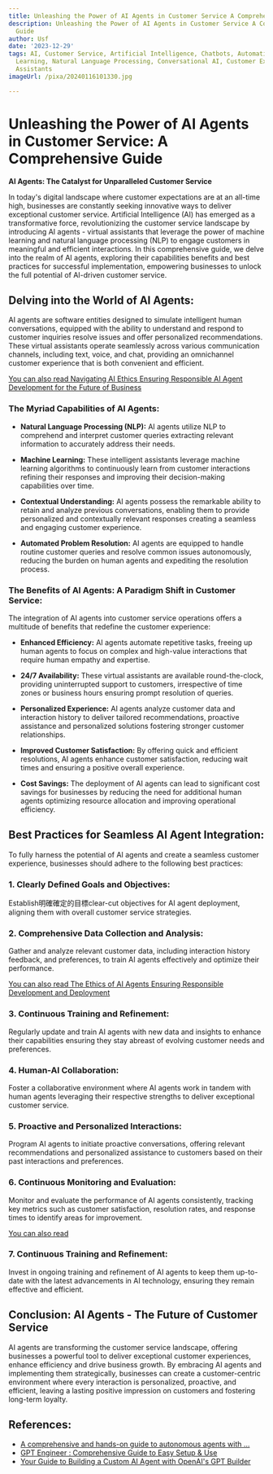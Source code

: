 ```yaml
---
title: Unleashing the Power of AI Agents in Customer Service A Comprehensive Guide
description: Unleashing the Power of AI Agents in Customer Service A Comprehensive
  Guide
author: Usf
date: '2023-12-29'
tags: AI, Customer Service, Artificial Intelligence, Chatbots, Automation, Machine
  Learning, Natural Language Processing, Conversational AI, Customer Experience, Virtual
  Assistants
imageUrl: /pixa/20240116101330.jpg

---
```

# Unleashing the  Power of  AI Agents in Customer Service: A Comprehensive Guide

**AI Agents: The Catalyst for Unparalleled Customer Service**

In today's digital landscape where customer expectations are at an all-time high, businesses are constantly seeking innovative ways to deliver exceptional customer service. Artificial Intelligence (AI) has emerged as a transformative force, revolutionizing the customer  service landscape by introducing AI agents - virtual assistants that leverage the power of machine learning  and natural language processing (NLP)  to engage customers in meaningful and efficient interactions. In this comprehensive guide, we delve into the realm of AI agents, exploring their capabilities benefits and best practices for  successful  implementation,  empowering businesses  to unlock the  full potential of AI-driven customer service.

##  Delving  into the World of AI Agents:

AI agents are software  entities designed to simulate intelligent human conversations, equipped with the ability to understand and respond to customer inquiries resolve issues and offer personalized recommendations. These virtual assistants operate seamlessly across  various communication  channels, including text, voice, and chat, providing an omnichannel customer experience  that  is both convenient and efficient.

[You can also  read  Navigating AI Ethics Ensuring Responsible  AI Agent Development  for the  Future of  Business](Navigating%20AI%20Ethics%20Ensuring%20Responsible%20AI%20Agent%20Development%20for%20the%20Future%20of%20Business)


### The Myriad Capabilities of AI Agents:

- **Natural Language Processing (NLP):** AI agents utilize NLP  to comprehend and interpret customer queries extracting relevant information  to accurately address  their needs.

- **Machine  Learning:** These intelligent assistants  leverage machine learning algorithms to continuously learn from customer interactions refining their responses  and improving their decision-making capabilities  over time.

- **Contextual Understanding:** AI agents possess the  remarkable ability to retain  and analyze previous conversations, enabling them to provide personalized and  contextually relevant responses creating a seamless and engaging customer experience.

- **Automated Problem Resolution:** AI agents are equipped to  handle routine customer queries and resolve common issues autonomously, reducing the burden on human agents and expediting the resolution process.

### The Benefits of AI Agents:  A Paradigm Shift in Customer Service:

The integration of AI agents into customer service  operations offers a multitude of benefits that redefine the customer experience:

-  **Enhanced Efficiency:** AI agents automate repetitive tasks, freeing up human agents to focus on complex and high-value interactions that require human  empathy and expertise.

- **24/7 Availability:** These  virtual assistants are available round-the-clock,  providing uninterrupted support to customers, irrespective of time zones or business hours ensuring prompt resolution  of queries.

-  **Personalized Experience:**  AI agents  analyze  customer data and interaction history to deliver tailored recommendations, proactive assistance and  personalized solutions fostering stronger  customer  relationships.

- **Improved Customer Satisfaction:** By offering quick and efficient resolutions, AI agents enhance customer satisfaction, reducing  wait times and ensuring a positive overall experience.

- **Cost Savings:** The deployment  of AI agents can lead to significant cost savings for businesses by reducing the need for additional human agents optimizing  resource allocation and improving  operational efficiency.

## Best Practices for Seamless AI Agent  Integration:

To fully harness the potential of AI agents and create a seamless customer  experience, businesses should adhere to the following best practices:

### 1. Clearly Defined Goals and Objectives:

Establish明確確定的目標clear-cut objectives for AI agent  deployment, aligning them with overall customer service strategies.

### 2. Comprehensive Data Collection and Analysis:

Gather and analyze relevant customer data,  including interaction history feedback, and  preferences, to  train AI agents effectively and optimize their performance.

[You can also read The Ethics of AI  Agents Ensuring Responsible Development and Deployment](The%20Ethics%20of%20AI%20Agents%20Ensuring%20Responsible%20Development%20and%20Deployment)


###  3. Continuous  Training and Refinement:

Regularly  update and train AI agents with new data and insights to enhance their capabilities ensuring they stay abreast of evolving customer needs and preferences.

### 4. Human-AI Collaboration:

Foster a collaborative environment where AI agents work in tandem with human agents leveraging their respective strengths to deliver exceptional customer service.

### 5. Proactive  and  Personalized Interactions:

Program AI agents to initiate  proactive conversations, offering relevant  recommendations and personalized assistance to customers based on their past interactions and preferences.

### 6. Continuous Monitoring and Evaluation:

Monitor and evaluate the performance of AI agents consistently, tracking key metrics such as customer satisfaction, resolution rates, and response times to identify areas for improvement.

[You can also read ]()


### 7. Continuous Training and Refinement:

Invest in ongoing training and refinement  of AI agents to keep them up-to-date with the latest advancements in AI  technology, ensuring they remain effective and efficient.

## Conclusion: AI Agents - The Future of Customer Service

AI agents  are transforming the  customer service landscape, offering businesses a  powerful tool to deliver exceptional  customer experiences, enhance  efficiency and drive business growth. By embracing AI agents and implementing them strategically, businesses  can create a customer-centric environment where every interaction is personalized, proactive, and efficient, leaving a lasting positive impression on customers and fostering long-term loyalty.

## References:
- [A comprehensive and hands-on guide to autonomous agents with ...](https://bootcamp.uxdesign.cc/a-comprehensive-and-hands-on-guide-to-autonomous-agents-with-gpt-b58d54724d50)
- [GPT Engineer : Comprehensive Guide to Easy Setup & Use](https://gptpluginz.com/gpt-engineer/)
- [Your Guide to Building a Custom AI Agent with OpenAI's GPT Builder](https://www.linkedin.com/pulse/crafting-intelligence-your-guide-building-custom-ai-agent-adam-salah-orwrc)

